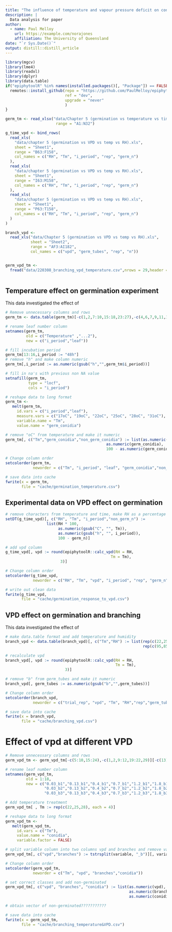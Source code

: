 ```yaml
---
title: "The influence of temperature and vapour pressure deficit on conidia germination and germ tubes production in an Australian Podosphaera xanthii isolate."
description: |
  Data analysis for paper
author:
  - name: Paul Melloy 
    url: https://example.com/norajones
    affiliation: The University of Queensland
date: "`r Sys.Date()`"
output: distill::distill_article
---
```


```r
library(mgcv)
library(lme4)
library(readxl)
library(dplyr)
library(data.table)
if("epiphytoolR" %in% names(installed.packages()[, "Package"]) == FALSE) {
  remotes::install_github(repo = "https://github.com/PaulMelloy/epiphytoolR",
                          ref = "dev",
                          upgrade = "never"
                          )
}
```

```r
germ_tm <- read_xlsx("data/Chapter 5 (germination vs temperature vs time incubation at low VPD).xlsx",
                      range = "A1:N32")

g_time_vpd <- bind_rows(
  read_xls(
    "data/chapter 5 (germination vs VPD vs temp vs RH).xls",
    sheet = "Sheet1",
    range = "B63:F158",
    col_names = c("RH", "Tm", "i_period", "rep", "germ_n")
  ),
  read_xls(
    "data/chapter 5 (germination vs VPD vs temp vs RH).xls",
    sheet = "Sheet1",
    range = "I63:M158",
    col_names = c("RH", "Tm", "i_period", "rep", "germ_n")
  ),
  read_xls(
    "data/chapter 5 (germination vs VPD vs temp vs RH).xls",
    sheet = "Sheet1",
    range = "P63:T158",
    col_names = c("RH", "Tm", "i_period", "rep", "germ_n")
  )
)

branch_vpd <- 
  read_xls("data/Chapter 5 (germination vs VPD vs temp vs RH).xls",
           sheet = "Sheet2",
           range = "AF3:AI182",
           col_names = c("vpd", "germ_tubes", "rep", "n"))


germ_vpd_tm <- 
  fread("data/220308_branching_vpd_temperature.csv",nrows = 29,header = TRUE)
           

```

## Temperature effect on germination experiment
This data investigated the effect of
```r
# Remove unnecessary columns and rows
germ_tm <- data.table(germ_tm)[-c(1,2,7:10,15:18,23:27),-c(4,6,7,9,11,13)]

# rename leaf number column
setnames(germ_tm,
         old = c("Temperature" ,"...2"),
         new = c("i_period","leaf"))

# fill incubation period
germ_tm[13:16,i_period := "48h"]
# remove "h" and make column numeric
germ_tm[,i_period := as.numeric(gsub("h","",germ_tm$i_period))]

# fill in na's with previous non NA value
setnafill(germ_tm,
          type = "locf",
          cols = "i_period")

# reshape data to long format
germ_tm <- 
   melt(germ_tm,
     id.vars = c("i_period","leaf"),
     measure.vars = c("17oC", "19oC", "22oC", "25oC", "28oC", "31oC"),
     variable.name = "Tm",
     value.name = "germ_conidia")

# remove "oC" from temperature and make it numeric
germ_tm[, c("Tm","germ_conidia","non_germ_conidia") := list(as.numeric(gsub("oC","",Tm)),
                                            as.numeric(germ_conidia),
                                            100 - as.numeric(germ_conidia))]

# Change column order
setcolorder(germ_tm,
            neworder = c("Tm", "i_period", "leaf", "germ_conidia","non_germ_conidia"))

# save data into cache
fwrite(x = germ_tm,
       file = "cache/germination_temperature.csv")

```

## Experimental data on VPD effect on germination

```r
# remove characters from temperature and time, make RH as a percentage
setDT(g_time_vpd)[, c("RH", "Tm", "i_period","non_germ_n") :=
                  list(RH * 100,
                       as.numeric(gsub("C", "", Tm)),
                       as.numeric(gsub("h", "", i_period)),
                       100 - germ_n)]

# add vpd column
g_time_vpd[, vpd := round(epiphytoolR::calc_vpd(RH = RH,
                                              Tm = Tm), 
                        3)]

# Change column order
setcolorder(g_time_vpd,
            neworder = c("RH", "Tm", "vpd", "i_period", "rep", "germ_n", "non_germ_n"))

# write out clean data
fwrite(g_time_vpd,
       file = "cache/germination_response_to_vpd.csv")
```


## VPD effect on germination and branching
This data investigated the effect of
```r
# make data.table format and add temperature and humidity
branch_vpd <- data.table(branch_vpd)[, c("Tm","RH") := list(rep(c(22,25,28), each = 12, times = 5),
                                                            rep(c(95,85,75,55,32), each = 12*3))]

# recalculate vpd
branch_vpd[, vpd := round(epiphytoolR::calc_vpd(RH = RH,
                                                Tm = Tm),
                          3)]

# remove "b" from germ_tubes and make it numeric
branch_vpd[, germ_tubes := as.numeric(gsub("b","",germ_tubes))]

# Change column order
setcolorder(branch_vpd,
            neworder = c("trial_rep", "vpd", "Tm", "RH","rep","germ_tubes","n"))

# save data into cache
fwrite(x = branch_vpd,
       file = "cache/branching_vpd.csv")

```

# Effect of vpd at different VPD

```r
# Remove unnecessary columns and rows
germ_vpd_tm <- germ_vpd_tm[-c(5:10,15:24),-c(1,2,9:12,19:22,29)][-c(13)]

# rename leaf number column
setnames(germ_vpd_tm,
         old = 1:18,
         new = c("0.03_b1","0.13_b1","0.4_b1","0.7_b1","1.2_b1","1.8_b1",
                 "0.03_b2","0.13_b2","0.4_b2","0.7_b2","1.2_b2","1.8_b2",
                 "0.03_b3","0.13_b3","0.4_b3","0.7_b3","1.2_b3","1.8_b3"))

# Add temperature treatment
germ_vpd_tm[ , Tm := rep(c(22,25,28), each = 4)]

# reshape data to long format
germ_vpd_tm <- 
   melt(germ_vpd_tm,
     id.vars = c("Tm"),
     value.name = "conidia",
     variable.factor = FALSE)

# split variable column into two columns vpd and branches and remove variable column
germ_vpd_tm[, c("vpd","branches") := tstrsplit(variable, "_b")][, variable := NULL]

# Change column order
setcolorder(germ_vpd_tm,
            neworder = c("Tm", "vpd", "branches","conidia"))

# set correct classes and add non-germinated
germ_vpd_tm[, c("vpd", "branches", "conidia") := list(as.numeric(vpd),
                                                      as.numeric(branches),
                                                      as.numeric(conidia))]

# obtain vector of non-germinated???????????

# save data into cache
fwrite(x = germ_vpd_tm,
       file = "cache/branching_temperature&VPD.csv")

```















